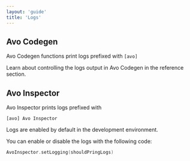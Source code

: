 ```yaml
---
layout: 'guide'
title: 'Logs'
---
```



## Avo Codegen

Avo Codegen functions print logs prefixed with `[avo]`

Learn about controlling the logs output in Avo Codegen <Link passHref href="/implementation/custom-loggers"><a>in the reference section</a></Link>.

## Avo Inspector

Avo Inspector prints logs prefixed with

`[avo] Avo Inspector`

Logs are enabled by default in the development environment.

You can enable or disable the logs with the following code:

```swift
AvoInspector.setLogging(shouldPringLogs)
```
